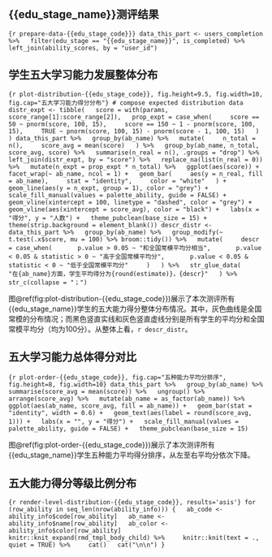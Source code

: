 ::: {custom-style="标题1-编号"}
# {{edu_stage_name}}测评结果
:::

```{r prepare-data-{{edu_stage_code}}}
data_this_part <- users_completion %>%
  filter(edu_stage == "{{edu_stage_name}}", is_completed) %>%
  left_join(ability_scores, by = "user_id")
```

::: {custom-style="标题2-中文编号"}
## 学生五大学习能力发展整体分布
:::

```{r plot-distribution-{{edu_stage_code}}, fig.height=9.5, fig.width=10, fig.cap="五大学习能力得分分布"}
# compose expected distribution data
distr_expt <- tibble(
  score = with(params, score_range[1]:score_range[2]),
  prop_expt = case_when(
    score == 50 ~ pnorm(score, 100, 15),
    score == 150 ~ 1 - pnorm(score, 100, 15),
    TRUE ~ pnorm(score, 100, 15) - pnorm(score - 1, 100, 15)
  )
)
data_this_part %>%
  group_by(ab_name) %>%
  mutate(
    n_total = n(),
    score_avg = mean(score)
  ) %>%
  group_by(ab_name, n_total, score_avg, score) %>%
  summarise(n_real = n(), .groups = "drop") %>%
  left_join(distr_expt, by = "score") %>%
  replace_na(list(n_real = 0)) %>%
  mutate(n_expt = prop_expt * n_total) %>%
  ggplot(aes(score)) +
  facet_wrap(~ ab_name, ncol = 1) +
  geom_bar(
    aes(y = n_real, fill = ab_name),
    stat = "identity",
    color = "white"
  ) +
  geom_line(aes(y = n_expt, group = 1), color = "grey") +
  scale_fill_manual(values = palette_ability, guide = FALSE) +
  geom_vline(xintercept = 100, linetype = "dashed", color = "grey") +
  geom_vline(aes(xintercept = score_avg), color = "black") +
  labs(x = "得分", y = "人数") +
  theme_pubclean(base_size = 15) +
  theme(strip.background = element_blank())
descr_distr <- data_this_part %>%
  group_by(ab_name) %>%
  group_modify(~ t.test(.x$score, mu = 100) %>% broom::tidy()) %>%
  mutate(
    descr = case_when(
      p.value > 0.05 ~ "和全国常模平均分相当",
      p.value < 0.05 & statistic > 0 ~ "高于全国常模平均分",
      p.value < 0.05 & statistic < 0 ~ "低于全国常模平均分"
    )
  ) %>%
  str_glue_data(
    "在{ab_name}方面，学生平均得分为{round(estimate)}，{descr}"
  ) %>%
  str_c(collapse = "；")
```

图\@ref(fig:plot-distribution-{{edu_stage_code}})展示了本次测评所有{{edu_stage_name}}学生的五大能力得分整体分布情况。其中，灰色曲线是全国常模的分布情况；而黑色竖直实线和灰色竖直虚线分别是所有学生的平均分和全国常模平均分（均为100分）。从整体上看，`r descr_distr`。

::: {custom-style="标题2-中文编号"}
## 五大学习能力总体得分对比
:::

```{r plot-order-{{edu_stage_code}}, fig.cap="五种能力平均分排序", fig.height=8, fig.width=10}
data_this_part %>%
  group_by(ab_name) %>%
  summarise(score_avg = mean(score)) %>%
  ungroup() %>%
  arrange(score_avg) %>%
  mutate(ab_name = as_factor(ab_name)) %>%
  ggplot(aes(ab_name, score_avg, fill = ab_name)) +
  geom_bar(stat = "identity", width = 0.6) +
  geom_text(aes(label = round(score_avg, 1))) +
  labs(x = "", y = "得分") +
  scale_fill_manual(values = palette_ability, guide = FALSE) +
  theme_pubclean(base_size = 15)
```

图\@ref(fig:plot-order-{{edu_stage_code}})展示了本次测评所有{{edu_stage_name}}学生五种能力平均得分排序，从左至右平均分依次下降。

::: {custom-style="标题2-中文编号"}
## 五大能力得分等级比例分布
:::

```{r render-level-distribution-{{edu_stage_code}}, results='asis'}
for (row_ability in seq_len(nrow(ability_info))) {
  ab_code <- ability_info$code[row_ability]
  ab_name <- ability_info$name[row_ability]
  ab_color <- ability_info$color[row_ability]
  knitr::knit_expand(rmd_tmpl_body_child) %>%
    knitr::knit(text = ., quiet = TRUE) %>%
    cat()
  cat("\n\n")
}
```
